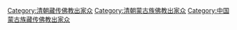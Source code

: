 [[Category:清朝藏传佛教出家众|Category:清朝藏传佛教出家众]]
[[Category:清朝蒙古族佛教出家众|Category:清朝蒙古族佛教出家众]]
[[Category:中国蒙古族藏传佛教出家众|Category:中国蒙古族藏传佛教出家众]]